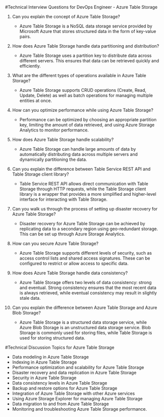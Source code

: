 
#Technical Interview Questions for DevOps Engineer - Azure Table Storage

1. Can you explain the concept of Azure Table Storage?
    * Azure Table Storage is a NoSQL data storage service provided by Microsoft Azure that stores structured data in the form of key-value pairs.

2. How does Azure Table Storage handle data partitioning and distribution?
    * Azure Table Storage uses a partition key to distribute data across different servers. This ensures that data can be retrieved quickly and efficiently.

3. What are the different types of operations available in Azure Table Storage?
    * Azure Table Storage supports CRUD operations (Create, Read, Update, Delete) as well as batch operations for managing multiple entities at once.

4. How can you optimize performance while using Azure Table Storage?
    * Performance can be optimized by choosing an appropriate partition key, limiting the amount of data retrieved, and using Azure Storage Analytics to monitor performance.

5. How does Azure Table Storage handle scalability?
    * Azure Table Storage can handle large amounts of data by automatically distributing data across multiple servers and dynamically partitioning the data.

6. Can you explain the difference between Table Service REST API and Table Storage client library?
    * Table Service REST API allows direct communication with Table Storage through HTTP requests, while the Table Storage client library is a wrapper that provides a more simplified and higher-level interface for interacting with Table Storage.

7. Can you walk us through the process of setting up disaster recovery for Azure Table Storage?
    * Disaster recovery for Azure Table Storage can be achieved by replicating data to a secondary region using geo-redundant storage. This can be set up through Azure Storage Analytics.

8. How can you secure Azure Table Storage?
    * Azure Table Storage supports different levels of security, such as access control lists and shared access signatures. These can be configured to restrict or allow access to specific data.

9. How does Azure Table Storage handle data consistency?
    * Azure Table Storage offers two levels of data consistency: strong and eventual. Strong consistency ensures that the most recent data is always retrieved, while eventual consistency may result in slightly stale data.

10. Can you explain the difference between Azure Table Storage and Azure Blob Storage?
    * Azure Table Storage is a structured data storage service, while Azure Blob Storage is an unstructured data storage service. Blob Storage is commonly used for storing files, while Table Storage is used for storing structured data.

#Technical Discussion Topics for Azure Table Storage
* Data modeling in Azure Table Storage
* Indexing in Azure Table Storage
* Performance optimization and scalability for Azure Table Storage
* Disaster recovery and data replication in Azure Table Storage
* Security in Azure Table Storage
* Data consistency levels in Azure Table Storage
* Backup and restore options for Azure Table Storage
* Integration of Azure Table Storage with other Azure services
* Using Azure Storage Explorer for managing Azure Table Storage
* Data migration to and from Azure Table Storage
* Monitoring and troubleshooting Azure Table Storage performance.